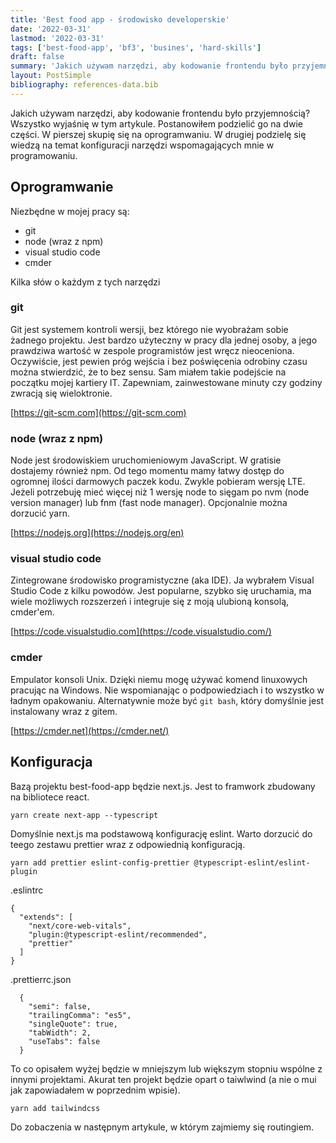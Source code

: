 ```yaml
---
title: 'Best food app - środowisko developerskie'
date: '2022-03-31'
lastmod: '2022-03-31'
tags: ['best-food-app', 'bf3', 'busines', 'hard-skills']
draft: false
summary: 'Jakich używam narzędzi, aby kodowanie frontendu było przyjemnością? Wszystko wyjaśnię w tym artykule'
layout: PostSimple
bibliography: references-data.bib
---
```


Jakich używam narzędzi, aby kodowanie frontendu było przyjemnością? Wszystko wyjaśnię w tym artykule. Postanowiłem podzielić go na dwie części. W pierszej skupię się na oprogramwaniu. W drugiej podzielę się wiedzą na temat konfiguracji narzędzi wspomagających mnie w programowaniu. 

## Oprogramwanie

Niezbędne w mojej pracy są:
- git
- node (wraz z npm)
- visual studio code
- cmder

Kilka słów o każdym z tych narzędzi

### git
Git jest systemem kontroli wersji, bez którego nie wyobrażam sobie żadnego projektu. Jest bardzo użyteczny w pracy dla jednej osoby, a jego prawdziwa wartość w zespole programistów jest wręcz nieoceniona. Oczywiście, jest pewien próg wejścia i bez poświęcenia odrobiny czasu można stwierdzić, że to bez sensu. Sam miałem takie podejście na początku mojej kartiery IT. Zapewniam, zainwestowane minuty czy godziny zwracją się wieloktronie.

[https://git-scm.com](https://git-scm.com)

### node (wraz z npm)
Node jest środowiskiem uruchomieniowym JavaScript. W gratisie dostajemy również npm. Od tego momentu mamy łatwy dostęp do ogromnej ilości darmowych paczek kodu. Zwykle pobieram wersję LTE. Jeżeli potrzebuję mieć więcej niż 1 wersję node to sięgam po nvm (node version manager) lub fnm (fast node manager). Opcjonalnie można dorzucić yarn.

[https://nodejs.org](https://nodejs.org/en)

### visual studio code
Zintegrowane środowisko programistyczne (aka IDE). Ja wybrałem Visual Studio Code z kilku powodów. Jest popularne, szybko się uruchamia, ma wiele możliwych rozszerzeń i integruje się z moją ulubioną konsolą, cmder'em.

[https://code.visualstudio.com](https://code.visualstudio.com/)

### cmder
Empulator konsoli Unix. Dzięki niemu mogę używać komend linuxowych pracując na Windows. Nie wspomianając o podpowiedziach i to wszystko w ładnym opakowaniu. Alternatywnie może być `git bash`, który domyślnie jest instalowany wraz z gitem.

[https://cmder.net](https://cmder.net/)


## Konfiguracja

Bazą projektu best-food-app będzie next.js. Jest to framwork zbudowany na bibliotece react. 

```yarn create next-app --typescript```

Domyślnie next.js ma podstawową konfigurację eslint. Warto dorzucić do teego zestawu prettier wraz z odpowiednią konfiguracją.


```yarn add prettier eslint-config-prettier @typescript-eslint/eslint-plugin```


.eslintrc

```
{
  "extends": [
    "next/core-web-vitals",
    "plugin:@typescript-eslint/recommended",
    "prettier"
  ]
}
```


.prettierrc.json

```
  {  
    "semi": false,
    "trailingComma": "es5",
    "singleQuote": true,
    "tabWidth": 2,
    "useTabs": false
  }
```

To co opisałem wyżej będzie w mniejszym lub większym stopniu wspólne z innymi projektami. Akurat ten projekt będzie opart o taiwlwind (a nie o mui jak zapowiadałem w poprzednim wpisie).

```yarn add tailwindcss```

Do zobaczenia w następnym artykule, w którym zajmiemy się routingiem.


